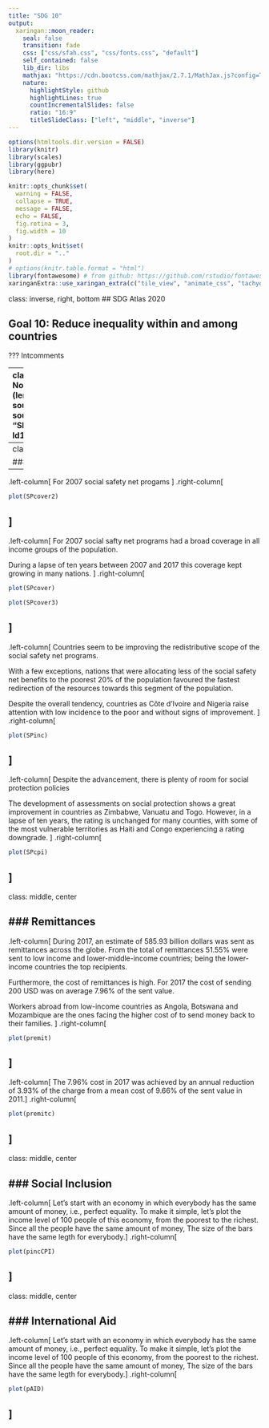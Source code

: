 ```yaml
---
title: "SDG 10"
output:
  xaringan::moon_reader:
    seal: false
    transition: fade
    css: ["css/sfah.css", "css/fonts.css", "default"]
    self_contained: false
    lib_dir: libs
    mathjax: "https://cdn.bootcss.com/mathjax/2.7.1/MathJax.js?config=TeX-MML-AM_HTMLorMML"
    nature:
      highlightStyle: github
      highlightLines: true
      countIncrementalSlides: false
      ratio: "16:9"
      titleSlideClass: ["left", "middle", "inverse"]
---
```

```r
options(htmltools.dir.version = FALSE)
library(knitr)
library(scales)
library(ggpubr)
library(here)

knitr::opts_chunk$set(
  warning = FALSE,
  collapse = TRUE,
  message = FALSE,
  echo = FALSE,
  fig.retina = 3,
  fig.width = 10
)
knitr::opts_knit$set(
  root.dir = ".."
)
# options(knitr.table.format = "html")
library(fontawesome) # from github: https://github.com/rstudio/fontawesome devtools::install_github("rstudio/fontawesome")
xaringanExtra::use_xaringan_extra(c("tile_view", "animate_css", "tachyons")) # devtools::install_github("gadenbuie/xaringanExtra")
```

class: inverse, right, bottom
## SDG Atlas 2020

## Goal 10: Reduce inequality within and among countries

???
  Intcomments

---
class: inverse, right, bottom
### Non-monetary inequality
```r
if (length(ls(pattern = "ld1")) == 0 ) {
  source(here("R", "get_WDI.R"))
  source(here("R", "SDG_10_non_monetary_Growth.R"))
  ld1 <-  1
}

```
---
class: middle, center

### Social Protection Policies
---
.left-column[
For 2007 social safety net progams 
]
.right-column[

```r
plot(SPcover2)
```
]
---
.left-column[
For 2007 social safty net programs had a broad coverage in all income groups of the population. 

During a lapse of ten years between 2007 and 2017 this coverage kept growing in many nations. 
]
.right-column[
```r
plot(SPcover)
```

```r
plot(SPcover3)
```

]
---
.left-column[
Countries seem to be improving the redistributive scope of the social safety net programs.

With a few exceptions, nations that were allocating less of the social safety net benefits to the poorest 20% of the population favoured the fastest redirection of the resources towards this segment of the population.

Despite the overall tendency, countries as Côte d'Ivoire and Nigeria raise attention with low incidence to the poor and without signs of improvement.
]
.right-column[
```r
plot(SPinc)
```
]
---
.left-column[
Despite the advancement, there is plenty of room for social protection policies

<!-- The Country Policy and Institutional Assessment (CPIA) intends to capture the quality of a country’s policies and institutional arrangements, focusing on central elements under the country’s control, and rates the countries between 1 (low) and 6 (high).  -->

The development of assessments on social protection shows a great improvement in countries as Zimbabwe, Vanuatu and Togo. However, in a lapse of ten years, the rating is unchanged for many counties, with some of the most vulnerable territories as Haiti and Congo experiencing a rating downgrade. 
]
.right-column[
```r
plot(SPcpi)
```
]
---
class: middle, center

### Remittances
---
.left-column[
During 2017, an estimate of 585.93 billion dollars was sent as remittances across the globe. From the total of remittances 51.55% were sent to low income and lower-middle-income countries; being the lower-income countries the top recipients.

Furthermore, the cost of remittances is high. For 2017 the cost of sending 200 USD was on average 7.96% of the sent value. 

Workers abroad from low-income countries as Angola, Botswana and Mozambique are the ones facing the higher cost of to send money back to their families.
]
.right-column[
```r
plot(premit)
```
]
---
.left-column[
The 7.96% cost in 2017 was achieved by an annual reduction of 3.93% of the charge from a mean cost of 9.66% of the sent value in 2011.
]
.right-column[
```r
plot(premitc)
```
]
---
class: middle, center

### Social Inclusion
---
.left-column[
Let's start with an economy in which everybody has the same amount of money, i.e., perfect equality. To make it simple, let's plot the income level of 100 people of this economy, from the poorest to the richest. Since all the people have the same amount of money, The size of the bars have the same legth for everybody.
]
.right-column[
```r
plot(pincCPI)
```
]
---
class: middle, center

### International Aid
---
.left-column[
Let's start with an economy in which everybody has the same amount of money, i.e., perfect equality. To make it simple, let's plot the income level of 100 people of this economy, from the poorest to the richest. Since all the people have the same amount of money, The size of the bars have the same legth for everybody.
]
.right-column[
```r
plot(pAID)
```
]
---

